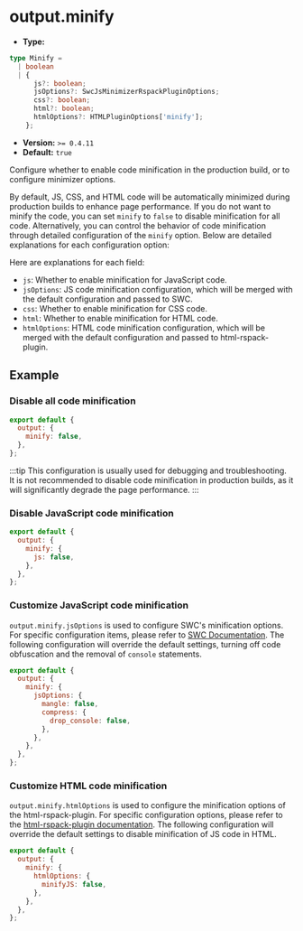 # output.minify

- **Type:**

```ts
type Minify =
  | boolean
  | {
      js?: boolean;
      jsOptions?: SwcJsMinimizerRspackPluginOptions;
      css?: boolean;
      html?: boolean;
      htmlOptions?: HTMLPluginOptions['minify'];
    };
```

- **Version:** `>= 0.4.11`
- **Default:** `true`

Configure whether to enable code minification in the production build, or to configure minimizer options.

By default, JS, CSS, and HTML code will be automatically minimized during production builds to enhance page performance. If you do not want to minify the code, you can set `minify` to `false` to disable minification for all code. Alternatively, you can control the behavior of code minification through detailed configuration of the `minify` option. Below are detailed explanations for each configuration option:

Here are explanations for each field:

- `js`: Whether to enable minification for JavaScript code.
- `jsOptions`: JS code minification configuration, which will be merged with the default configuration and passed to SWC.
- `css`: Whether to enable minification for CSS code.
- `html`: Whether to enable minification for HTML code.
- `htmlOptions`: HTML code minification configuration, which will be merged with the default configuration and passed to html-rspack-plugin.

## Example

### Disable all code minification

```js
export default {
  output: {
    minify: false,
  },
};
```

:::tip
This configuration is usually used for debugging and troubleshooting. It is not recommended to disable code minification in production builds, as it will significantly degrade the page performance.
:::

### Disable JavaScript code minification

```js
export default {
  output: {
    minify: {
      js: false,
    },
  },
};
```

### Customize JavaScript code minification

`output.minify.jsOptions` is used to configure SWC's minification options. For specific configuration items, please refer to [SWC Documentation](https://swc.rs/docs/configuration/minification#configuration). The following configuration will override the default settings, turning off code obfuscation and the removal of `console` statements.

```js
export default {
  output: {
    minify: {
      jsOptions: {
        mangle: false,
        compress: {
          drop_console: false,
        },
      },
    },
  },
};
```

### Customize HTML code minification

`output.minify.htmlOptions` is used to configure the minification options of the html-rspack-plugin. For specific configuration options, please refer to the [html-rspack-plugin documentation](https://github.com/rspack-contrib/html-rspack-plugin). The following configuration will override the default settings to disable minification of JS code in HTML.

```js
export default {
  output: {
    minify: {
      htmlOptions: {
        minifyJS: false,
      },
    },
  },
};
```
